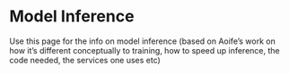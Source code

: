 # Model Inference

Use this page for the info on model inference (based on Aoife's work on how it's different conceptually to training, how to speed up inference, the code needed, the services one uses etc)